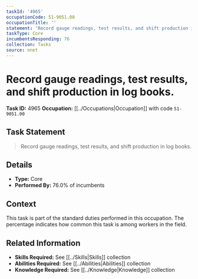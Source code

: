 ```yaml
---
taskId: '4965'
occupationCode: 51-9051.00
occupationTitle: ''
statement: 'Record gauge readings, test results, and shift production in log books.'
taskType: Core
incumbentsResponding: 76
collection: Tasks
source: onet
---
```

# Record gauge readings, test results, and shift production in log books.

**Task ID:** 4965
**Occupation:** [[../Occupations|Occupation]] with code `51-9051.00`

## Task Statement

> Record gauge readings, test results, and shift production in log books.

## Details

- **Type:** Core
- **Performed By:** 76.0% of incumbents

## Context

This task is part of the standard duties performed in this occupation. The percentage indicates how common this task is among workers in the field.

## Related Information

- **Skills Required:** See [[../Skills|Skills]] collection
- **Abilities Required:** See [[../Abilities|Abilities]] collection
- **Knowledge Required:** See [[../Knowledge|Knowledge]] collection
